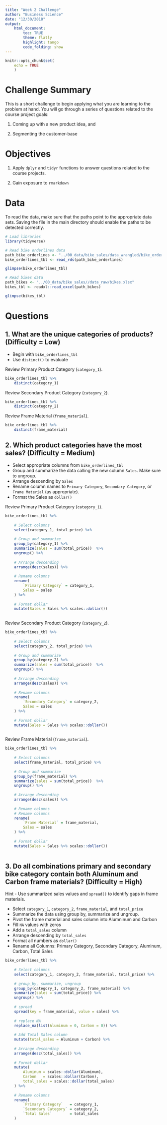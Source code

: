 ```yaml
---
title: "Week 2 Challenge"
author: "Business Science"
date: "12/30/2018"
output: 
    html_document:
        toc: TRUE
        theme: flatly
        highlight: tango
        code_folding: show
---
```


```r
knitr::opts_chunk$set(
    echo = TRUE
    )
```

# Challenge Summary

This is a short challenge to begin applying what you are learning to the problem at hand. You will go through a series of questions related to the course project goals: 

1. Coming up with a new product idea, and 

2. Segmenting the customer-base

# Objectives

1. Apply `dplyr` and `tidyr` functions to answer questions related to the course projects. 

2. Gain exposure to `rmarkdown`

# Data

To read the data, make sure that the paths point to the appropriate data sets. Saving the file in the main directory should enable the paths to be detected correctly. 

```r
# Load libraries
library(tidyverse)
```

```r
# Read bike orderlines data
path_bike_orderlines <- "../00_data/bike_sales/data_wrangled/bike_orderlines.rds"
bike_orderlines_tbl <- read_rds(path_bike_orderlines)

glimpse(bike_orderlines_tbl)
```

```r
# Read bikes data
path_bikes <- "../00_data/bike_sales//data_raw/bikes.xlsx"
bikes_tbl <- readxl::read_excel(path_bikes)

glimpse(bikes_tbl)
```

# Questions



## 1. What are the unique categories of products? (Difficulty = Low)

- Begin with `bike_orderlines_tbl`
- Use `distinct()` to evaluate 

Review Primary Product Category (`category_1`).

```r
bike_orderlines_tbl %>%
    distinct(category_1)
```


Review Secondary Product Category (`category_2`).

```r
bike_orderlines_tbl %>%
    distinct(category_2)
```

Review Frame Material (`frame_material`).

```r
bike_orderlines_tbl %>%
    distinct(frame_material)
```


## 2. Which product categories have the most sales? (Difficulty = Medium)

- Select appropriate columns from `bike_orderlines_tbl`
- Group and summarize the data calling the new column `Sales`. Make sure to ungroup. 
- Arrange descending by `Sales`
- Rename column names to `Primary Category`, `Secondary Category`, or `Frame Material` (as appropriate).
- Format the Sales as `dollar()` 

Review Primary Product Category (`category_1`).

```r
bike_orderlines_tbl %>%
    
    # Select columns
    select(category_1, total_price) %>%
    
    # Group and summarize
    group_by(category_1) %>%
    summarize(sales = sum(total_price))  %>%
    ungroup() %>%
    
    # Arrange descending
    arrange(desc(sales)) %>%
    
    # Rename columns
    rename(
        `Primary Category` = category_1,
        Sales = sales
    ) %>%
    
    # Format dollar
    mutate(Sales = Sales %>% scales::dollar())
    
```

Review Secondary Product Category (`category_2`).

```r
bike_orderlines_tbl %>%
    
    # Select columns
    select(category_2, total_price) %>%
    
    # Group and summarize
    group_by(category_2) %>%
    summarize(sales = sum(total_price))  %>%
    ungroup() %>%
    
    # Arrange descending
    arrange(desc(sales)) %>%
    
    # Rename columns
    rename(
        `Secondary Category` = category_2,
        Sales = sales
    ) %>%
    
    # Format dollar
    mutate(Sales = Sales %>% scales::dollar())
    
```


Review Frame Material (`frame_material`).

```r
bike_orderlines_tbl %>%
    
    # Select columns
    select(frame_material, total_price) %>%
    
    # Group and summarize
    group_by(frame_material) %>%
    summarize(sales = sum(total_price))  %>%
    ungroup() %>%
    
    # Arrange descending
    arrange(desc(sales)) %>%
    
    # Rename columns
    # Rename columns
    rename(
        `Frame Material` = frame_material,
        Sales = sales
    ) %>%
    
    # Format dollar
    mutate(Sales = Sales %>% scales::dollar())
    
```

## 3. Do all combinations primary and secondary bike category contain both Aluminum and Carbon frame materials? (Difficulty = High)

Hint - Use summarized sales values and `spread()` to identify gaps in frame materials. 

- Select `category_1`, `category_2`, `frame_material`, and `total_price`
- Summarize the data using group by, summarize and ungroup. 
- Pivot the frame material and sales column into Alumninum and Carbon
- Fill `NA` values with zeros
- Add a `total_sales` column
- Arrange descending by `total_sales`
- Format all numbers as `dollar()`
- Rename all Columns: Primary Category, Secondary Category, Aluminum, Carbon, Total Sales

```r
bike_orderlines_tbl %>%
    
    # Select columns
    select(category_1, category_2, frame_material, total_price) %>%
    
    # group_by, summarize, ungroup
    group_by(category_1, category_2, frame_material) %>%
    summarize(sales = sum(total_price)) %>%
    ungroup() %>%
    
    # spread
    spread(key = frame_material, value = sales) %>%
    
    # replace NA
    replace_na(list(Aluminum = 0, Carbon = 0)) %>%
    
    # Add Total Sales column
    mutate(total_sales = Aluminum + Carbon) %>%
    
    # Arrange descending
    arrange(desc(total_sales)) %>%
    
    # Format dollar
    mutate(
        Aluminum = scales::dollar(Aluminum),
        Carbon   = scales::dollar(Carbon),
        total_sales = scales::dollar(total_sales)
    ) %>%
    
    # Rename columns
    rename(
        `Primary Category`   = category_1,
        `Secondary Category` = category_2,
        `Total Sales`        = total_sales
    ) 
```





